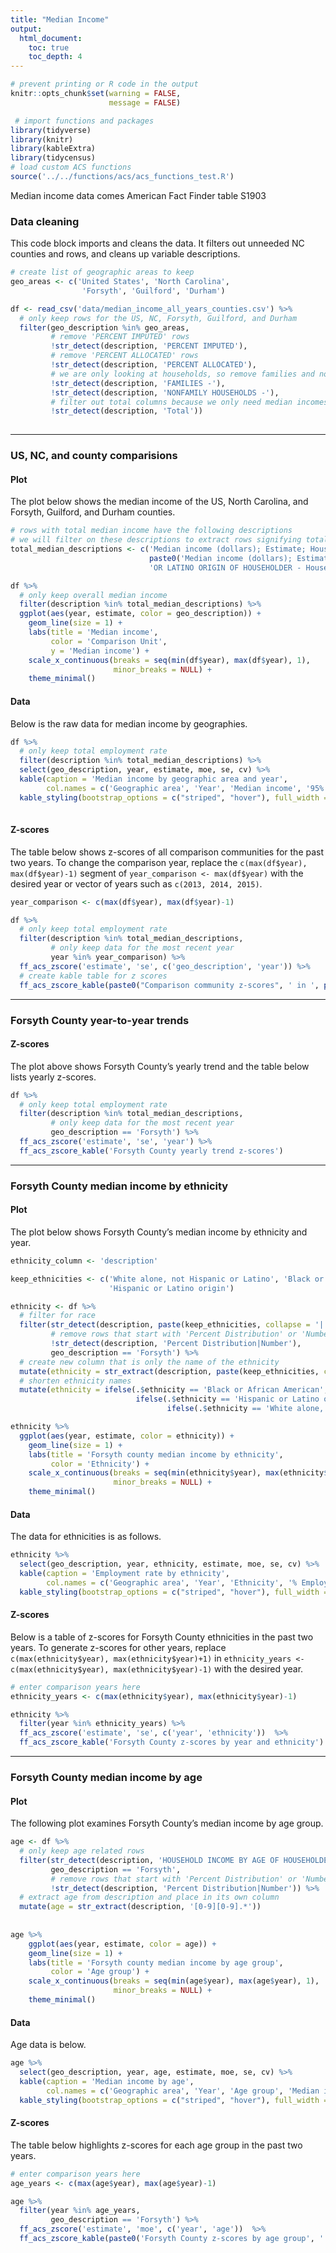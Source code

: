 ```yaml
---
title: "Median Income"
output:
  html_document:
    toc: true
    toc_depth: 4
---
```


```r
# prevent printing or R code in the output
knitr::opts_chunk$set(warning = FALSE,
                      message = FALSE)
```

```r
 # import functions and packages
library(tidyverse)
library(knitr)
library(kableExtra)
library(tidycensus)
# load custom ACS functions
source('../../functions/acs/acs_functions_test.R')

```

Median income data comes American Fact Finder table S1903 

### Data cleaning

This code block imports and cleans the data. It filters out unneeded NC counties and rows, and cleans up variable descriptions.

```r
# create list of geographic areas to keep
geo_areas <- c('United States', 'North Carolina', 
                'Forsyth', 'Guilford', 'Durham')

df <- read_csv('data/median_income_all_years_counties.csv') %>%
  # only keep rows for the US, NC, Forsyth, Guilford, and Durham
  filter(geo_description %in% geo_areas,
         # remove 'PERCENT IMPUTED' rows
         !str_detect(description, 'PERCENT IMPUTED'),
         # remove 'PERCENT ALLOCATED' rows
         !str_detect(description, 'PERCENT ALLOCATED'),
         # we are only looking at households, so remove families and non-family household
         !str_detect(description, 'FAMILIES -'),
         !str_detect(description, 'NONFAMILY HOUSEHOLDS -'),
         # filter out total columns because we only need median incomes, not counts
         !str_detect(description, 'Total'))
         
```

------

### US, NC, and county comparisions

#### Plot

The plot below shows the median income of the US, North Carolina, and Forsyth, Guilford, and Durham counties.

```r
# rows with total median income have the following descriptions
# we will filter on these descriptions to extract rows signifying total median income
total_median_descriptions <- c('Median income (dollars); Estimate; Households',
                               paste0('Median income (dollars); Estimate; HOUSEHOLD INCOME BY RACE AND HISPANIC ', 
                               'OR LATINO ORIGIN OF HOUSEHOLDER - Households'))

df %>%
  # only keep overall median income
  filter(description %in% total_median_descriptions) %>%
  ggplot(aes(year, estimate, color = geo_description)) +
    geom_line(size = 1) +
    labs(title = 'Median income',
         color = 'Comparison Unit',
         y = 'Median income') +
    scale_x_continuous(breaks = seq(min(df$year), max(df$year), 1),
                       minor_breaks = NULL) +
    theme_minimal()
```

#### Data

Below is the raw data for median income by geographies.

```r
df %>%
  # only keep total employment rate
  filter(description %in% total_median_descriptions) %>%
  select(geo_description, year, estimate, moe, se, cv) %>%
  kable(caption = 'Median income by geographic area and year',
        col.names = c('Geographic area', 'Year', 'Median income', '95% MOE', 'St. Error', 'CV'))  %>%
  kable_styling(bootstrap_options = c("striped", "hover"), full_width = F)
  
```

#### Z-scores

The table below shows z-scores of all comparison communities for the past two years. To change the comparison year, replace the `c(max(df$year), max(df$year)-1)` segment of `year_comparison <- max(df$year)` with the desired year or vector of years such as `c(2013, 2014, 2015)`.

```r
year_comparison <- c(max(df$year), max(df$year)-1)

df %>%
  # only keep total employment rate
  filter(description %in% total_median_descriptions,
         # only keep data for the most recent year
         year %in% year_comparison) %>%
  ff_acs_zscore('estimate', 'se', c('geo_description', 'year')) %>%
  # create kable table for z scores
  ff_acs_zscore_kable(paste0("Comparison community z-scores", ' in ', paste0(year_comparison, collapse=' and ')))
```

------

### Forsyth County year-to-year trends

#### Z-scores

The plot above shows Forsyth County's yearly trend and the table below lists yearly z-scores.

```r
df %>%
  # only keep total employment rate
  filter(description %in% total_median_descriptions,
         # only keep data for the most recent year
         geo_description == 'Forsyth') %>%
  ff_acs_zscore('estimate', 'se', 'year') %>%
  ff_acs_zscore_kable('Forsyth County yearly trend z-scores')
```

------

### Forsyth County median income by ethnicity

#### Plot

The plot below shows Forsyth County's median income by ethnicity and year.

```r
ethnicity_column <- 'description'

keep_ethnicities <- c('White alone, not Hispanic or Latino', 'Black or African American',
                      'Hispanic or Latino origin')

ethnicity <- df %>%
  # filter for race
  filter(str_detect(description, paste(keep_ethnicities, collapse = '|')),
         # remove rows that start with 'Percent Distribution' or 'Number' which is new in 2017
         !str_detect(description, 'Percent Distribution|Number'),
         geo_description == 'Forsyth') %>%
  # create new column that is only the name of the ethnicity
  mutate(ethnicity = str_extract(description, paste(keep_ethnicities, collapse = '|'))) %>%
  # shorten ethnicity names
  mutate(ethnicity = ifelse(.$ethnicity == 'Black or African American', 'African American',
                            ifelse(.$ethnicity == 'Hispanic or Latino origin', 'Hispanic/Latino',
                                   ifelse(.$ethnicity == 'White alone, not Hispanic or Latino', 'White, non-Hispanic', 'Not sure'))))

ethnicity %>%
  ggplot(aes(year, estimate, color = ethnicity)) +
    geom_line(size = 1) +
    labs(title = 'Forsyth county median income by ethnicity',
         color = 'Ethnicity') +
    scale_x_continuous(breaks = seq(min(ethnicity$year), max(ethnicity$year), 1),
                       minor_breaks = NULL) +
    theme_minimal()
```

#### Data

The data for ethnicities is as follows.

```r
ethnicity %>%
  select(geo_description, year, ethnicity, estimate, moe, se, cv) %>%
  kable(caption = 'Employment rate by ethnicity',
        col.names = c('Geographic area', 'Year', 'Ethnicity', '% Employed', '95% MOE', 'St. Error', 'CV'))  %>%
  kable_styling(bootstrap_options = c("striped", "hover"), full_width = F)
```

#### Z-scores

Below is a table of z-scores for Forsyth County ethnicities in the past two years. To generate z-scores for other years, replace `c(max(ethnicity$year), max(ethnicity$year)+1)` in `ethnicity_years <- c(max(ethnicity$year), max(ethnicity$year)-1)` with the desired year.

```r
# enter comparison years here
ethnicity_years <- c(max(ethnicity$year), max(ethnicity$year)-1)

ethnicity %>%
  filter(year %in% ethnicity_years) %>%
  ff_acs_zscore('estimate', 'se', c('year', 'ethnicity'))  %>%
  ff_acs_zscore_kable('Forsyth County z-scores by year and ethnicity')
```

------

### Forsyth County median income by age

#### Plot

The following plot examines Forsyth County's median income by age group.

```r
age <- df %>%
  # only keep age related rows
  filter(str_detect(description, 'HOUSEHOLD INCOME BY AGE OF HOUSEHOLDER'),
         geo_description == 'Forsyth',
         # remove rows that start with 'Percent Distribution' or 'Number' which is new in 2017
         !str_detect(description, 'Percent Distribution|Number')) %>%
  # extract age from description and place in its own column
  mutate(age = str_extract(description, '[0-9][0-9].*'))
  
  
age %>%
    ggplot(aes(year, estimate, color = age)) +
    geom_line(size = 1) +
    labs(title = 'Forsyth county median income by age group',
         color = 'Age group') +
    scale_x_continuous(breaks = seq(min(age$year), max(age$year), 1),
                       minor_breaks = NULL) +
    theme_minimal()
```

#### Data

Age data is below.

```r
age %>%
  select(geo_description, year, age, estimate, moe, se, cv) %>%
  kable(caption = 'Median income by age',
        col.names = c('Geographic area', 'Year', 'Age group', 'Median income', '95% MOE', 'St. Error', 'CV'))  %>%
  kable_styling(bootstrap_options = c("striped", "hover"), full_width = F)
```

#### Z-scores

The table below highlights z-scores for each age group in the past two years.

```r
# enter comparison years here
age_years <- c(max(age$year), max(age$year)-1)

age %>%
  filter(year %in% age_years,
         geo_description == 'Forsyth') %>%
  ff_acs_zscore('estimate', 'moe', c('year', 'age'))  %>%
  ff_acs_zscore_kable(paste0('Forsyth County z-scores by age group', ' in ', paste(age_years, collapse = ' and ')))
```